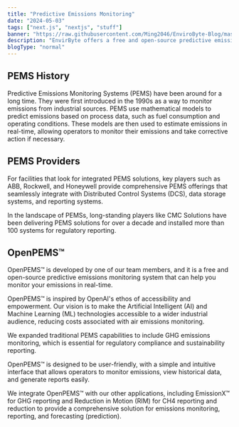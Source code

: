 ```yaml
---
title: "Predictive Emissions Monitoring"
date: "2024-05-03"
tags: ["next.js", "nextjs", "stuff"]
banner: "https://raw.githubusercontent.com/Ming2046/EnviroByte-Blog/master/images/PredictiveEmissions.jpg"
description: "EnvirByte offers a free and open-source predictive emission monitoring system that can help you monitor your emissions in real-time."
blogType: "normal"
---
```


## PEMS History

Predictive Emissions Monitoring Systems (PEMS) have been around for a long time. They were first introduced in the 1990s as a way to monitor emissions from industrial sources.
PEMS use mathematical models to predict emissions based on process data, such as fuel consumption and operating conditions.
These models are then used to estimate emissions in real-time, allowing operators to monitor their emissions and take corrective action if necessary.

## PEMS Providers

For facilities that look for integrated PEMS solutions, key players such as ABB, Rockwell, and Honeywell
provide comprehensive PEMS offerings that seamlessly integrate with Distributed Control Systems (DCS), data storage systems, and reporting systems.

In the landscape of PEMSs, long-standing players like CMC Solutions have been delivering PEMS solutions for over a decade and installed more than 100 systems for regulatory reporting.

## OpenPEMS&trade;

OpenPEMS&trade; is developed by one of our team members, and it is a free and open-source predictive emissions monitoring system that can help you monitor your emissions in real-time.

OpenPEMS™ is inspired by OpenAI's ethos of accessibility and empowerment. Our vision is to make the Artificial Intelligent (AI) and Machine Learning (ML) technologies
accessible to a wider industrial audience, reducing costs associated with air emissions monitoring.

We expanded traditional PEMS capabilities to include GHG emissions monitoring, which is essential for regulatory compliance and sustainability reporting.

OpenPEMS™ is designed to be user-friendly, with a simple and intuitive interface that allows operators to monitor emissions, view historical data, and generate reports easily.

We integrate OpenPEMS™ with our other applications, including EmissionX&trade; for GHG reporting and Reduction in Motion (RIM) for CH4 reporting and reduction
to provide a comprehensive solution for emissions monitoring, reporting, and forecasting (prediction).
